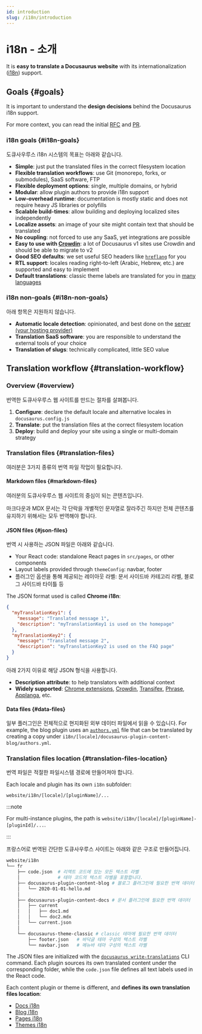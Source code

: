 ```yaml
---
id: introduction
slug: /i18n/introduction
---
```


# i18n - 소개

It is **easy to translate a Docusaurus website** with its internationalization ([i18n](https://en.wikipedia.org/wiki/Internationalization_and_localization)) support.

## Goals {#goals}

It is important to understand the **design decisions** behind the Docusaurus i18n support.

For more context, you can read the initial [RFC](https://github.com/facebook/docusaurus/issues/3317) and [PR](https://github.com/facebook/docusaurus/pull/3325).

### i18n goals {#i18n-goals}

도큐사우루스 i18n 시스템의 목표는 아래와 같습니다.

- **Simple**: just put the translated files in the correct filesystem location
- **Flexible translation workflows**: use Git (monorepo, forks, or submodules), SaaS software, FTP
- **Flexible deployment options**: single, multiple domains, or hybrid
- **Modular**: allow plugin authors to provide i18n support
- **Low-overhead runtime**: documentation is mostly static and does not require heavy JS libraries or polyfills
- **Scalable build-times**: allow building and deploying localized sites independently
- **Localize assets**: an image of your site might contain text that should be translated
- **No coupling**: not forced to use any SaaS, yet integrations are possible
- **Easy to use with [Crowdin](https://crowdin.com/)**: a lot of Docusaurus v1 sites use Crowdin and should be able to migrate to v2
- **Good SEO defaults**: we set useful SEO headers like [`hreflang`](https://developers.google.com/search/docs/advanced/crawling/localized-versions) for you
- **RTL support**: locales reading right-to-left (Arabic, Hebrew, etc.) are supported and easy to implement
- **Default translations**: classic theme labels are translated for you in [many languages](https://github.com/facebook/docusaurus/tree/main/packages/docusaurus-theme-translations/locales)

### i18n non-goals {#i18n-non-goals}

아래 항목은 지원하지 않습니다.

- **Automatic locale detection**: opinionated, and best done on the [server (your hosting provider)](../deployment.mdx)
- **Translation SaaS software**: you are responsible to understand the external tools of your choice
- **Translation of slugs**: technically complicated, little SEO value

## Translation workflow {#translation-workflow}

### Overview {#overview}

번역한 도큐사우루스 웹 사이트를 만드는 절차를 살펴봅니다.

1. **Configure**: declare the default locale and alternative locales in `docusaurus.config.js`
2. **Translate**: put the translation files at the correct filesystem location
3. **Deploy**: build and deploy your site using a single or multi-domain strategy

### Translation files {#translation-files}

여러분은 3가지 종류의 번역 파일 작업이 필요합니다.

#### Markdown files {#markdown-files}

여러분의 도큐사우루스 웹 사이트의 중심이 되는 콘텐츠입니다.

마크다운과 MDX 문서는 각 단락을 개별적인 문자열로 잘라주긴 하지만 전체 콘텐츠를 유지하기 위해서는 모두 번역해야 합니다.

#### JSON files {#json-files}

번역 시 사용하는 JSON 파일은 아래와 같습니다.

- Your React code: standalone React pages in `src/pages`, or other components
- Layout labels provided through `themeConfig`: navbar, footer
- 플러그인 옵션을 통해 제공되는 레이아웃 라벨: 문서 사이드바 카테고리 라벨, 블로그 사이드바 타이틀 등

The JSON format used is called **Chrome i18n**:

```json
{
  "myTranslationKey1": {
    "message": "Translated message 1",
    "description": "myTranslationKey1 is used on the homepage"
  },
  "myTranslationKey2": {
    "message": "Translated message 2",
    "description": "myTranslationKey2 is used on the FAQ page"
  }
}
```

아래 2가지 이유로 해당 JSON 형식을 사용합니다.

- **Description attribute**: to help translators with additional context
- **Widely supported**: [Chrome extensions](https://developer.chrome.com/docs/extensions/mv2/i18n-messages/), [Crowdin](https://support.crowdin.com/file-formats/chrome-json/), [Transifex](https://docs.transifex.com/formats/chrome-json), [Phrase](https://help.phrase.com/help/chrome-json-messages), [Applanga](https://www.applanga.com/docs/formats/chrome_i18n_json), etc.

#### Data files {#data-files}

일부 플러그인은 전체적으로 현지화된 외부 데이터 파일에서 읽을 수 있습니다. For example, the blog plugin uses an [`authors.yml`](../blog.mdx#global-authors) file that can be translated by creating a copy under `i18n/[locale]/docusaurus-plugin-content-blog/authors.yml`.

### Translation files location {#translation-files-location}

번역 파일은 적절한 파일시스템 경로에 만들어져야 합니다.

Each locale and plugin has its own `i18n` subfolder:

```
website/i18n/[locale]/[pluginName]/...
```

:::note

For multi-instance plugins, the path is `website/i18n/[locale]/[pluginName]-[pluginId]/...`.

:::

프랑스어로 번역된 간단한 도큐사우루스 사이트는 아래와 같은 구조로 만들어집니다.

```bash
website/i18n
└── fr
    ├── code.json  # 리액트 코드에 있는 모든 텍스트 라벨
    │              # 테마 코드의 텍스트 라벨을 포함합니다.
    ├── docusaurus-plugin-content-blog # 블로그 플러그인에 필요한 번역 데이터
    │   └── 2020-01-01-hello.md
    │
    ├── docusaurus-plugin-content-docs # 문서 플러그인에 필요한 번역 데이터
    │   ├── current
    │   │   ├── doc1.md
    │   │   └── doc2.mdx
    │   └── current.json
    │
    └── docusaurus-theme-classic # classic 테마에 필요한 번역 데이터
        ├── footer.json   # 바닥글 테마 구성의 텍스트 라벨
        └── navbar.json   # 메뉴바 테마 구성의 텍스트 라벨
```

The JSON files are initialized with the [`docusaurus write-translations`](../cli.mdx#docusaurus-write-translations-sitedir) CLI command. Each plugin sources its own translated content under the corresponding folder, while the `code.json` file defines all text labels used in the React code.

Each content plugin or theme is different, and **defines its own translation files location**:

- [Docs i18n](../api/plugins/plugin-content-docs.mdx#i18n)
- [Blog i18n](../api/plugins/plugin-content-blog.mdx#i18n)
- [Pages i18n](../api/plugins/plugin-content-pages.mdx#i18n)
- [Themes i18n](../api/themes/theme-configuration.mdx#i18n)
